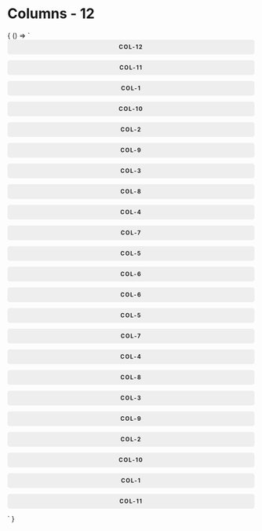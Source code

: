 
<Meta title="General / Theme / Layout" />

# Columns - 12

<Story name="Columns-12" height="700px">
 { () => `
<style>
#grids .col > div, #grids [class^="col-"] > div, #grids [class*=" col-"] > div, #grids .col > div, #grids [class^="w-"] > div, #grids [class*=" w-"] > div, #grids [class^="h-"] > div, #grids [class*=" h-"] > div {
    background: #eee;
    text-align: center;
    border-radius: 5px;
    font-size: .7rem;
    text-transform: uppercase;
    min-height: 30px !important;
    line-height: 30px;
    margin-bottom: .75rem;
    font-weight: bold;
    letter-spacing: .1rem;
</style>
<div id="grids">
<div class="row">
    <div class="col-12 uppercase">
        <div class="uppercase">Col-12</div>
    </div>
</div>
<div class="row">
    <div class="col-11 uppercase">
        <div class="uppercase">Col-11</div>
    </div>
    <div class="col-1 uppercase">
        <div class="uppercase">Col-1</div>
    </div>
</div>
<div class="row">
    <div class="col-10 uppercase">
        <div class="uppercase">Col-10</div>
    </div>
    <div class="col-2 uppercase">
        <div class="uppercase">Col-2</div>
    </div>
</div>
<div class="row">
    <div class="col-9 uppercase">
        <div class="uppercase">Col-9</div>
    </div>
    <div class="col-3 uppercase">
        <div class="uppercase">Col-3</div>
    </div>
</div>
<div class="row">
    <div class="col-8 uppercase">
        <div class="uppercase">Col-8</div>
    </div>
    <div class="col-4 uppercase">
        <div class="uppercase">Col-4</div>
    </div>
</div>
<div class="row">
    <div class="col-7 uppercase">
        <div class="uppercase">Col-7</div>
    </div>
    <div class="col-5 uppercase">
        <div class="uppercase">Col-5</div>
    </div>
</div>
<div class="row">
    <div class="col-6 uppercase">
        <div class="uppercase">Col-6</div>
    </div>
    <div class="col-6 uppercase">
        <div class="uppercase">Col-6</div>
    </div>
</div>
<div class="row">
    <div class="col-5 uppercase">
        <div class="uppercase">Col-5</div>
    </div>
    <div class="col-7 uppercase">
        <div class="uppercase">Col-7</div>
    </div>
</div>
<div class="row">
    <div class="col-4 uppercase">
        <div class="uppercase">Col-4</div>
    </div>
    <div class="col-8 uppercase">
        <div class="uppercase">Col-8</div>
    </div>
</div>
<div class="row">
    <div class="col-3 uppercase">
        <div class="uppercase">Col-3</div>
    </div>
    <div class="col-9 uppercase">
        <div class="uppercase">Col-9</div>
    </div>
</div>
<div class="row">
    <div class="col-2 uppercase">
        <div class="uppercase">Col-2</div>
    </div>
    <div class="col-10 uppercase">
        <div class="uppercase">Col-10</div>
    </div>
</div>
<div class="row">
    <div class="col-1 uppercase">
        <div class="uppercase">Col-1</div>
    </div>
    <div class="col-11 uppercase">
        <div class="uppercase">Col-11</div>
    </div>
</div>
</div>
`
}
</Story>